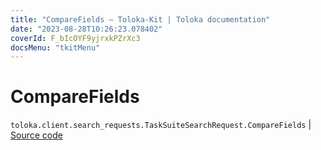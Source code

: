 ```yaml
---
title: "CompareFields — Toloka-Kit | Toloka documentation"
date: "2023-08-28T10:26:23.078402"
coverId: F_bIcOYF9yjrxkPZrXc3
docsMenu: "tkitMenu"
---
```


# CompareFields

`toloka.client.search_requests.TaskSuiteSearchRequest.CompareFields` | [Source code](https://github.com/Toloka/toloka-kit/blob/v1.2.1/src/client/search_requests.py#L566)